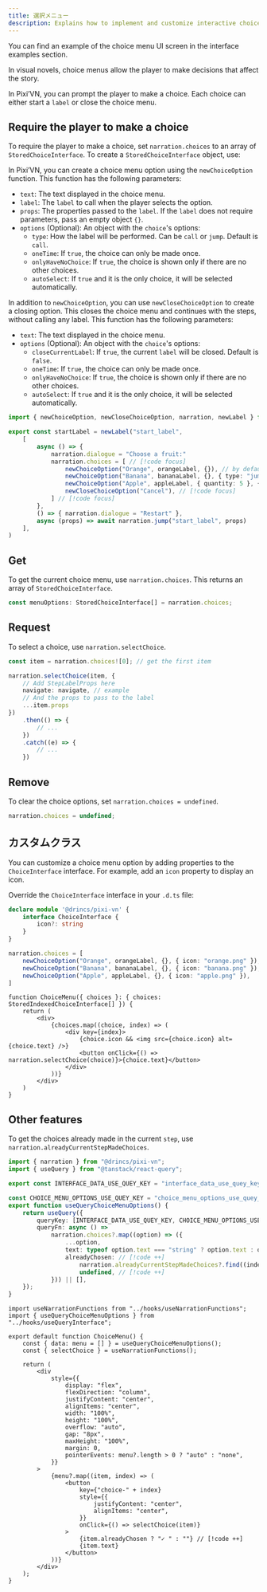 ```yaml
---
title: 選択メニュー
description: Explains how to implement and customize interactive choice menus in Pixi'VN, allowing players to make decisions that affect the story.
---
```



<Callout title="UI screen" type="info">

You can find an example of the choice menu UI screen in the <DynamicLink href="/start/interface-examples#choice-menu">interface examples</DynamicLink> section.

</Callout>

In visual novels, choice menus allow the player to make decisions that affect the story.

In Pixi’VN, you can prompt the player to make a choice. Each choice can either start a `label` or close the choice menu.

## Require the player to make a choice

To require the player to make a choice, set `narration.choices` to an array of `StoredChoiceInterface`. To create a `StoredChoiceInterface` object, use:

<Accordions>

<Accordion title="newChoiceOption" id="newchoiceoption">

In Pixi’VN, you can create a choice menu option using the `newChoiceOption` function.
This function has the following parameters:

- `text`: The text displayed in the choice menu.
- `label`: The <DynamicLink href="/start/labels#label">`label`</DynamicLink> to call when the player selects the option.
- `props`: The properties passed to the `label`. If the `label` does not require parameters, pass an empty object `{}`.
- `options` (Optional): An object with the `choice`'s options:
  - `type`: How the <DynamicLink href="/start/labels-flow#run-a-label">label will be performed</DynamicLink>. Can be `call` or `jump`. Default is `call`.
  - `oneTime`: If `true`, the choice can only be made once.
  - `onlyHaveNoChoice`: If `true`, the choice is shown only if there are no other choices.
  - `autoSelect`: If `true` and it is the only choice, it will be selected automatically.

</Accordion>

<Accordion title="newCloseChoiceOption" id="newclosechoiceoption">

In addition to `newChoiceOption`, you can use `newCloseChoiceOption` to create a closing option. This closes the choice menu and continues with the <DynamicLink href="/start/labels">steps</DynamicLink>, without calling any <DynamicLink href="/start/labels#label">label</DynamicLink>.
This function has the following parameters:

- `text`: The text displayed in the choice menu.
- `options` (Optional): An object with the `choice`'s options:
  - `closeCurrentLabel`: If `true`, the current `label` will be closed. Default is `false`.
  - `oneTime`: If `true`, the choice can only be made once.
  - `onlyHaveNoChoice`: If `true`, the choice is shown only if there are no other choices.
  - `autoSelect`: If `true` and it is the only choice, it will be selected automatically.

</Accordion>

</Accordions>

```ts title="labels/startLabel.ts"
import { newChoiceOption, newCloseChoiceOption, narration, newLabel } from "@drincs/pixi-vn"

export const startLabel = newLabel("start_label",
    [
        async () => {
            narration.dialogue = "Choose a fruit:"
            narration.choices = [ // [!code focus]
                newChoiceOption("Orange", orangeLabel, {}), // by default, the label will be called with "call" // [!code focus]
                newChoiceOption("Banana", bananaLabel, {}, { type: "jump" }), // [!code focus]
                newChoiceOption("Apple", appleLabel, { quantity: 5 }, { type: "call" }), // [!code focus]
                newCloseChoiceOption("Cancel"), // [!code focus]
            ] // [!code focus]
        },
        () => { narration.dialogue = "Restart" },
        async (props) => await narration.jump("start_label", props)
    ],
)
```

<ChoiceMenus />

## Get

To get the current choice menu, use `narration.choices`. This returns an array of `StoredChoiceInterface`.

```typescript
const menuOptions: StoredChoiceInterface[] = narration.choices;
```

## Request

To select a choice, use `narration.selectChoice`.

```typescript
const item = narration.choices![0]; // get the first item

narration.selectChoice(item, {
    // Add StepLabelProps here
    navigate: navigate, // example
    // And the props to pass to the label
    ...item.props
})
    .then(() => {
        // ...
    })
    .catch((e) => {
        // ...
    })
```

## Remove

To clear the choice options, set `narration.choices = undefined`.

```typescript
narration.choices = undefined;
```

## カスタムクラス

You can customize a choice menu option by adding properties to the `ChoiceInterface` interface. For example, add an `icon` property to display an icon.

Override the `ChoiceInterface` interface in your `.d.ts` file:

```ts tab="pixi-vn.d.ts"
declare module '@drincs/pixi-vn' {
    interface ChoiceInterface {
        icon?: string
    }
}
```

```ts tab="labels/startLabel.ts"
narration.choices = [
    newChoiceOption("Orange", orangeLabel, {}, { icon: "orange.png" }),
    newChoiceOption("Banana", bananaLabel, {}, { icon: "banana.png" }),
    newChoiceOption("Apple", appleLabel, {}, { icon: "apple.png" }),
]
```

```tsx tab="screens/ChoiceMenu.tsx"
function ChoiceMenu({ choices }: { choices: StoredIndexedChoiceInterface[] }) {
    return (
        <div>
            {choices.map((choice, index) => (
                <div key={index}>
                    {choice.icon && <img src={choice.icon} alt={choice.text} />}
                    <button onClick={() => narration.selectChoice(choice)}>{choice.text}</button>
                </div>
            ))}
        </div>
    )
}
```

## Other features

<Accordions>

<Accordion title="Choices already made" id="choices-already-made">

To get the choices already made in the current `step`, use `narration.alreadyCurrentStepMadeChoices`.

```ts tab="hooks/useQueryInterface.ts"
import { narration } from "@drincs/pixi-vn";
import { useQuery } from "@tanstack/react-query";

export const INTERFACE_DATA_USE_QUEY_KEY = "interface_data_use_quey_key";

const CHOICE_MENU_OPTIONS_USE_QUEY_KEY = "choice_menu_options_use_quey_key";
export function useQueryChoiceMenuOptions() {
    return useQuery({
        queryKey: [INTERFACE_DATA_USE_QUEY_KEY, CHOICE_MENU_OPTIONS_USE_QUEY_KEY],
        queryFn: async () =>
            narration.choices?.map((option) => ({
                ...option,
                text: typeof option.text === "string" ? option.text : option.text.join(" "),
                alreadyChosen: // [!code ++]
                    narration.alreadyCurrentStepMadeChoices?.find((index) => index === option.choiceIndex) !== // [!code ++]
                    undefined, // [!code ++]
            })) || [],
    });
}
```

```tsx tab="screens/ChoiceMenu.tsx"
import useNarrationFunctions from "../hooks/useNarrationFunctions";
import { useQueryChoiceMenuOptions } from "../hooks/useQueryInterface";

export default function ChoiceMenu() {
    const { data: menu = [] } = useQueryChoiceMenuOptions();
    const { selectChoice } = useNarrationFunctions();

    return (
        <div
            style={{
                display: "flex",
                flexDirection: "column",
                justifyContent: "center",
                alignItems: "center",
                width: "100%",
                height: "100%",
                overflow: "auto",
                gap: "8px",
                maxHeight: "100%",
                margin: 0,
                pointerEvents: menu?.length > 0 ? "auto" : "none",
            }}
        >
            {menu?.map((item, index) => (
                <button
                    key={"choice-" + index}
                    style={{
                        justifyContent: "center",
                        alignItems: "center",
                    }}
                    onClick={() => selectChoice(item)}
                >
                    {item.alreadyChosen ? "✓ " : ""} // [!code ++]
                    {item.text}
                </button>
            ))}
        </div>
    );
}
```

<ChoicesAlreadyMade />

</Accordion>

</Accordions>

